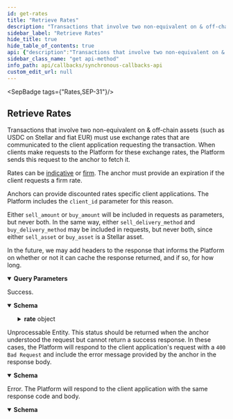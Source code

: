 ```yaml
---
id: get-rates
title: "Retrieve Rates"
description: "Transactions that involve two non-equivalent on & off-chain assets (such as USDC on Stellar and fiat EUR) must"
sidebar_label: "Retrieve Rates"
hide_title: true
hide_table_of_contents: true
api: {"description":"Transactions that involve two non-equivalent on & off-chain assets (such as USDC on Stellar and fiat EUR) must \nuse exchange rates that are communicated to the client application requesting the transaction. When clients make\nrequests to the Platform for these exchange rates, the Platform sends this request to the anchor to fetch it.\n\nRates can be [indicative](https://www.investopedia.com/terms/i/indicativequote.asp) or \n[firm](https://www.investopedia.com/terms/f/firmquote.asp). The anchor must provide an expiration if the client\nrequests a firm rate.\n\nAnchors can provide discounted rates specific client applications. The Platform includes the `client_id` parameter \nfor this reason.\n\nEither `sell_amount` or `buy_amount` will be included in requests as parameters, but never both. In the same way,\neither `sell_delivery_method` and `buy_delivery_method` may be included in requests, but never both, since either\n`sell_asset` or `buy_asset` is a Stellar asset.\n\nIn the future, we may add headers to the response that informs the Platform on whether or not it can cache the\nresponse returned, and if so, for how long.\n","tags":["Rates","SEP-31"],"operationId":"getRates","parameters":[{"in":"query","name":"type","description":"The type of rate requested. `firm` and `indicative_price` rates need to return a \"fee\" and \"total_price\" fields, while `indicative_prices` doesn't.","schema":{"type":"string","enum":["indicative_price","indicative_prices","firm"]},"required":true},{"in":"query","name":"context","description":"The context it will be used for. It is mandatory for the types `indicative_price` and `firm`.","schema":{"type":"string","enum":["sep6","sep31"]}},{"in":"query","name":"client_id","description":"An identifier for the client application making the request. This ID can be used to offer different fees to different clients.\n\nClient IDs will be the Stellar public key the public key used to authenticate via SEP-10. Anchors must ensure\nthat the public key specified in the request matches a public key known to belong to the sending anchor.\n\nThis parameter will only be specified if the client is authenticated via SEP-10. Anchors can define whether or not \nauthentication is required for fetching indicative rates. Firm rates always require authentication.\n","schema":{"type":"string"}},{"in":"query","name":"sell_asset","description":"The asset the client application will send to the anchor in exchange for `buy_asset` in \n[Asset Identification Format](https://github.com/stellar/stellar-protocol/blob/master/ecosystem/sep-0038.md#asset-identification-format).\n","schema":{"type":"string"},"required":true},{"in":"query","name":"buy_asset","description":"The asset the that the anchor will send in exchange for `sell_asset` in \n[Asset Identification Format](https://github.com/stellar/stellar-protocol/blob/master/ecosystem/sep-0038.md#asset-identification-format).\n","schema":{"type":"string"},"required":true},{"in":"query","name":"sell_amount","description":"The amount of `sell_asset` the client application will send in exchange for `buy_asset`. Will not be used in\nconjuction with `buy_amount`.\n","schema":{"type":"string"}},{"in":"query","name":"buy_amount","description":"The amount of `buy_asset` the anchor will send in exchange for `sell_asset`. Will not be used in conjuction\nwith `sell_amount`.\n","schema":{"type":"string"}},{"in":"query","name":"country_code","description":"The [ISO 3166-1 alpha-3](https://en.wikipedia.org/wiki/ISO_3166-1_alpha-3) code of the user's current address.\nAnchors should expect this parameter to be provided if one of the assets of the buy/sell pair is fiat and it \nis available in two or more countries.\n","schema":{"type":"string"}},{"in":"query","name":"expire_after","description":"The client's desired `expires_at` date and time for the quote that can be used if this is a firm quote. This should\nbe a [UTC ISO 8601](https://www.iso.org/iso-8601-date-and-time-format.html) string. Anchors should return `400 Bad\nRequest` if an expiration date on or after the requested value cannot be provided.\n","schema":{"type":"string"}},{"in":"query","name":"sell_delivery_method","description":"The method the client or user will use to deliver `sell_asset` to the Anchor. This value may affect the \nexpiration and price provided. The values used for this parameter is defined in the application's configuration.\nWill not be used in conjuction with `buy_delivery_method`.\n","schema":{"type":"string"}},{"in":"query","name":"buy_delivery_method","description":"The method the client or user wants used to receive `buy_asset` from the Anchor. This value may affect the \nexpiration and price provided. The values used for this parameter is defined in the application's configuration.\nWill not be used in conjuction with `sell_delivery_method`.\n","schema":{"type":"string"}}],"responses":{"200":{"description":"Success.","content":{"application/json":{"schema":{"type":"object","properties":{"rate":{"type":"object","properties":{"id":{"type":"string","description":"Id of the firm quote. NOT USED when `type=indicative*`."},"expires_at":{"type":"string","format":"date-time","description":"Expirations are NOT USED when `type=indicative*`."},"price":{"type":"string","description":"The conversion price offered by the anchor for one unit of `buy_asset` in terms of `sell_asset`, without including fees. In traditional finance, `buy_asset` would be referred to as the base asset and `sell_asset` as the counter asset. The formula `sell_amount - fee = price * buy_amount` must hold true ([ref](https://github.com/stellar/stellar-protocol/blob/master/ecosystem/sep-0038.md#price-formulas))."},"total_price":{"type":"string","description":"The total conversion price offered by the anchor for one unit of `buy_asset` in terms of `sell_asset`, including fees. In traditional finance, `buy_asset` would be referred to as the base asset and `sell_asset` as the counter asset. NOT USED when `type=indicative_prices`. The formula `sell_amount = total_price * buy_amount` must hold true ([ref](https://github.com/stellar/stellar-protocol/blob/master/ecosystem/sep-0038.md#price-formulas))."},"sell_amount":{"type":"string","description":"The amount of `sell_asset` the anchor will exchange for `buy_asset`. It could be different from the `sell_amount` provided in the request, depending on how fees are applied by the Anchor."},"buy_amount":{"type":"string","description":"The amount of `buy_asset` the anchor will provide with `sell_asset`. It could be different from the `buy_amount` provided in the request, depending on how fees are applied by the Anchor."},"fee":{"type":"object","description":"Fees are NOT USED when `type=indicative_prices`.","properties":{"total":{"type":"string","description":"The total fee to be applied."},"asset":{"type":"string","description":"The asset the fee will be charged in. Must be represented in [Asset Identification Format](https://github.com/stellar/stellar-protocol/blob/master/ecosystem/sep-0038.md#asset-identification-format)."},"details":{"type":"array","items":{"type":"object","properties":{"name":{"type":"string","description":"The name of the fee, for example `ACH fee`, `Brazilian conciliation fee`, `Service fee`, etc."},"description":{"type":"string","description":"A text describing the fee."},"amount":{"type":"string","description":"The amount of asset applied. If `fee.details` is provided, `sum(fee.details.amount)` should be equals `fee.total`."}},"required":["name","amount"],"title":"RateFeeDetailResponse"}}},"required":["total","asset"],"title":"RateFeeResponse"}},"required":["price","sell_amount","buy_amount"]}},"title":"RateResponse"}}}},"422":{"description":"Unprocessable Entity. This status should be returned when the anchor understood the request but cannot \nreturn a success response.\nIn these cases, the Platform will respond to the client application's request with a `400 Bad Request` \nand include the error message provided by the anchor in the response body.\n","content":{"application/json":{"schema":{"type":"object","properties":{"error":{"type":"string"},"id":{"type":"string"}},"required":["error"],"title":"Error"}}}},"500":{"description":"Error. The Platform will respond to the client application with the same response code and body.","content":{"application/json":{"schema":{"type":"object","properties":{"error":{"type":"string"},"id":{"type":"string"}},"required":["error"],"title":"Error"}}}}},"method":"get","path":"/rate","info":{"version":"2.0.0","description":"The Synchronous Callbacks API specification for the Stellar Anchor Platform project.\n\nThe Synchronous Callbacks API defines requests made by the Platform while it is processing a request from a client application. The \nanchor's responses to these requests affect the Platform responses to the client application.\n","title":"Synchronous Callbacks API"},"postman":{"name":"Retrieve Rates","description":{"content":"Transactions that involve two non-equivalent on & off-chain assets (such as USDC on Stellar and fiat EUR) must \nuse exchange rates that are communicated to the client application requesting the transaction. When clients make\nrequests to the Platform for these exchange rates, the Platform sends this request to the anchor to fetch it.\n\nRates can be [indicative](https://www.investopedia.com/terms/i/indicativequote.asp) or \n[firm](https://www.investopedia.com/terms/f/firmquote.asp). The anchor must provide an expiration if the client\nrequests a firm rate.\n\nAnchors can provide discounted rates specific client applications. The Platform includes the `client_id` parameter \nfor this reason.\n\nEither `sell_amount` or `buy_amount` will be included in requests as parameters, but never both. In the same way,\neither `sell_delivery_method` and `buy_delivery_method` may be included in requests, but never both, since either\n`sell_asset` or `buy_asset` is a Stellar asset.\n\nIn the future, we may add headers to the response that informs the Platform on whether or not it can cache the\nresponse returned, and if so, for how long.\n","type":"text/plain"},"url":{"path":["rate"],"host":["{{baseUrl}}"],"query":[{"disabled":false,"description":{"content":"(Required) The type of rate requested. `firm` and `indicative_price` rates need to return a \"fee\" and \"total_price\" fields, while `indicative_prices` doesn't.","type":"text/plain"},"key":"type","value":""},{"disabled":false,"description":{"content":"The context it will be used for. It is mandatory for the types `indicative_price` and `firm`.","type":"text/plain"},"key":"context","value":""},{"disabled":false,"description":{"content":"An identifier for the client application making the request. This ID can be used to offer different fees to different clients.\n\nClient IDs will be the Stellar public key the public key used to authenticate via SEP-10. Anchors must ensure\nthat the public key specified in the request matches a public key known to belong to the sending anchor.\n\nThis parameter will only be specified if the client is authenticated via SEP-10. Anchors can define whether or not \nauthentication is required for fetching indicative rates. Firm rates always require authentication.\n","type":"text/plain"},"key":"client_id","value":""},{"disabled":false,"description":{"content":"(Required) The asset the client application will send to the anchor in exchange for `buy_asset` in \n[Asset Identification Format](https://github.com/stellar/stellar-protocol/blob/master/ecosystem/sep-0038.md#asset-identification-format).\n","type":"text/plain"},"key":"sell_asset","value":""},{"disabled":false,"description":{"content":"(Required) The asset the that the anchor will send in exchange for `sell_asset` in \n[Asset Identification Format](https://github.com/stellar/stellar-protocol/blob/master/ecosystem/sep-0038.md#asset-identification-format).\n","type":"text/plain"},"key":"buy_asset","value":""},{"disabled":false,"description":{"content":"The amount of `sell_asset` the client application will send in exchange for `buy_asset`. Will not be used in\nconjuction with `buy_amount`.\n","type":"text/plain"},"key":"sell_amount","value":""},{"disabled":false,"description":{"content":"The amount of `buy_asset` the anchor will send in exchange for `sell_asset`. Will not be used in conjuction\nwith `sell_amount`.\n","type":"text/plain"},"key":"buy_amount","value":""},{"disabled":false,"description":{"content":"The [ISO 3166-1 alpha-3](https://en.wikipedia.org/wiki/ISO_3166-1_alpha-3) code of the user's current address.\nAnchors should expect this parameter to be provided if one of the assets of the buy/sell pair is fiat and it \nis available in two or more countries.\n","type":"text/plain"},"key":"country_code","value":""},{"disabled":false,"description":{"content":"The client's desired `expires_at` date and time for the quote that can be used if this is a firm quote. This should\nbe a [UTC ISO 8601](https://www.iso.org/iso-8601-date-and-time-format.html) string. Anchors should return `400 Bad\nRequest` if an expiration date on or after the requested value cannot be provided.\n","type":"text/plain"},"key":"expire_after","value":""},{"disabled":false,"description":{"content":"The method the client or user will use to deliver `sell_asset` to the Anchor. This value may affect the \nexpiration and price provided. The values used for this parameter is defined in the application's configuration.\nWill not be used in conjuction with `buy_delivery_method`.\n","type":"text/plain"},"key":"sell_delivery_method","value":""},{"disabled":false,"description":{"content":"The method the client or user wants used to receive `buy_asset` from the Anchor. This value may affect the \nexpiration and price provided. The values used for this parameter is defined in the application's configuration.\nWill not be used in conjuction with `sell_delivery_method`.\n","type":"text/plain"},"key":"buy_delivery_method","value":""}],"variable":[]},"header":[{"key":"Accept","value":"application/json"}],"method":"GET"}}
sidebar_class_name: "get api-method"
info_path: api/callbacks/synchronous-callbacks-api
custom_edit_url: null
---
```



<SepBadge tags={"Rates,SEP-31"}/>


## Retrieve Rates



Transactions that involve two non-equivalent on & off-chain assets (such as USDC on Stellar and fiat EUR) must 
use exchange rates that are communicated to the client application requesting the transaction. When clients make
requests to the Platform for these exchange rates, the Platform sends this request to the anchor to fetch it.

Rates can be [indicative](https://www.investopedia.com/terms/i/indicativequote.asp) or 
[firm](https://www.investopedia.com/terms/f/firmquote.asp). The anchor must provide an expiration if the client
requests a firm rate.

Anchors can provide discounted rates specific client applications. The Platform includes the `client_id` parameter 
for this reason.

Either `sell_amount` or `buy_amount` will be included in requests as parameters, but never both. In the same way,
either `sell_delivery_method` and `buy_delivery_method` may be included in requests, but never both, since either
`sell_asset` or `buy_asset` is a Stellar asset.

In the future, we may add headers to the response that informs the Platform on whether or not it can cache the
response returned, and if so, for how long.


<details style={{"marginBottom":"1rem"}} data-collapsed={false} open={true}><summary style={{}}><strong>Query Parameters</strong></summary><div><ul><ParamsItem className={"paramsItem"} param={{"in":"query","name":"type","description":"The type of rate requested. `firm` and `indicative_price` rates need to return a \"fee\" and \"total_price\" fields, while `indicative_prices` doesn't.","schema":{"type":"string","enum":["indicative_price","indicative_prices","firm"]},"required":true}}></ParamsItem><ParamsItem className={"paramsItem"} param={{"in":"query","name":"context","description":"The context it will be used for. It is mandatory for the types `indicative_price` and `firm`.","schema":{"type":"string","enum":["sep6","sep31"]}}}></ParamsItem><ParamsItem className={"paramsItem"} param={{"in":"query","name":"client_id","description":"An identifier for the client application making the request. This ID can be used to offer different fees to different clients.\n\nClient IDs will be the Stellar public key the public key used to authenticate via SEP-10. Anchors must ensure\nthat the public key specified in the request matches a public key known to belong to the sending anchor.\n\nThis parameter will only be specified if the client is authenticated via SEP-10. Anchors can define whether or not \nauthentication is required for fetching indicative rates. Firm rates always require authentication.\n","schema":{"type":"string"}}}></ParamsItem><ParamsItem className={"paramsItem"} param={{"in":"query","name":"sell_asset","description":"The asset the client application will send to the anchor in exchange for `buy_asset` in \n[Asset Identification Format](https://github.com/stellar/stellar-protocol/blob/master/ecosystem/sep-0038.md#asset-identification-format).\n","schema":{"type":"string"},"required":true}}></ParamsItem><ParamsItem className={"paramsItem"} param={{"in":"query","name":"buy_asset","description":"The asset the that the anchor will send in exchange for `sell_asset` in \n[Asset Identification Format](https://github.com/stellar/stellar-protocol/blob/master/ecosystem/sep-0038.md#asset-identification-format).\n","schema":{"type":"string"},"required":true}}></ParamsItem><ParamsItem className={"paramsItem"} param={{"in":"query","name":"sell_amount","description":"The amount of `sell_asset` the client application will send in exchange for `buy_asset`. Will not be used in\nconjuction with `buy_amount`.\n","schema":{"type":"string"}}}></ParamsItem><ParamsItem className={"paramsItem"} param={{"in":"query","name":"buy_amount","description":"The amount of `buy_asset` the anchor will send in exchange for `sell_asset`. Will not be used in conjuction\nwith `sell_amount`.\n","schema":{"type":"string"}}}></ParamsItem><ParamsItem className={"paramsItem"} param={{"in":"query","name":"country_code","description":"The [ISO 3166-1 alpha-3](https://en.wikipedia.org/wiki/ISO_3166-1_alpha-3) code of the user's current address.\nAnchors should expect this parameter to be provided if one of the assets of the buy/sell pair is fiat and it \nis available in two or more countries.\n","schema":{"type":"string"}}}></ParamsItem><ParamsItem className={"paramsItem"} param={{"in":"query","name":"expire_after","description":"The client's desired `expires_at` date and time for the quote that can be used if this is a firm quote. This should\nbe a [UTC ISO 8601](https://www.iso.org/iso-8601-date-and-time-format.html) string. Anchors should return `400 Bad\nRequest` if an expiration date on or after the requested value cannot be provided.\n","schema":{"type":"string"}}}></ParamsItem><ParamsItem className={"paramsItem"} param={{"in":"query","name":"sell_delivery_method","description":"The method the client or user will use to deliver `sell_asset` to the Anchor. This value may affect the \nexpiration and price provided. The values used for this parameter is defined in the application's configuration.\nWill not be used in conjuction with `buy_delivery_method`.\n","schema":{"type":"string"}}}></ParamsItem><ParamsItem className={"paramsItem"} param={{"in":"query","name":"buy_delivery_method","description":"The method the client or user wants used to receive `buy_asset` from the Anchor. This value may affect the \nexpiration and price provided. The values used for this parameter is defined in the application's configuration.\nWill not be used in conjuction with `sell_delivery_method`.\n","schema":{"type":"string"}}}></ParamsItem></ul></div></details><div><ApiTabs><TabItem label={"200"} value={"200"}><div>

Success.

</div><div><MimeTabs schemaType={"response"}><TabItem label={"application/json"} value={"application/json"}><SchemaTabs><TabItem label={"Schema"} value={"Schema"}><details style={{}} data-collapsed={false} open={true}><summary style={{"textAlign":"left"}}><strong>Schema</strong></summary><div style={{"textAlign":"left","marginLeft":"1rem"}}></div><ul style={{"marginLeft":"1rem"}}><SchemaItem collapsible={true} className={"schemaItem"}><details style={{}}><summary style={{}}><strong>rate</strong><span style={{"opacity":"0.6"}}> object</span></summary><div style={{"marginLeft":"1rem"}}><SchemaItem collapsible={false} name={"id"} required={false} schemaName={"string"} qualifierMessage={undefined} schema={{"type":"string","description":"Id of the firm quote. NOT USED when `type=indicative*`."}}></SchemaItem><SchemaItem collapsible={false} name={"expires_at"} required={false} schemaName={"date-time"} qualifierMessage={undefined} schema={{"type":"string","format":"date-time","description":"Expirations are NOT USED when `type=indicative*`."}}></SchemaItem><SchemaItem collapsible={false} name={"price"} required={true} schemaName={"string"} qualifierMessage={undefined} schema={{"type":"string","description":"The conversion price offered by the anchor for one unit of `buy_asset` in terms of `sell_asset`, without including fees. In traditional finance, `buy_asset` would be referred to as the base asset and `sell_asset` as the counter asset. The formula `sell_amount - fee = price * buy_amount` must hold true ([ref](https://github.com/stellar/stellar-protocol/blob/master/ecosystem/sep-0038.md#price-formulas))."}}></SchemaItem><SchemaItem collapsible={false} name={"total_price"} required={false} schemaName={"string"} qualifierMessage={undefined} schema={{"type":"string","description":"The total conversion price offered by the anchor for one unit of `buy_asset` in terms of `sell_asset`, including fees. In traditional finance, `buy_asset` would be referred to as the base asset and `sell_asset` as the counter asset. NOT USED when `type=indicative_prices`. The formula `sell_amount = total_price * buy_amount` must hold true ([ref](https://github.com/stellar/stellar-protocol/blob/master/ecosystem/sep-0038.md#price-formulas))."}}></SchemaItem><SchemaItem collapsible={false} name={"sell_amount"} required={true} schemaName={"string"} qualifierMessage={undefined} schema={{"type":"string","description":"The amount of `sell_asset` the anchor will exchange for `buy_asset`. It could be different from the `sell_amount` provided in the request, depending on how fees are applied by the Anchor."}}></SchemaItem><SchemaItem collapsible={false} name={"buy_amount"} required={true} schemaName={"string"} qualifierMessage={undefined} schema={{"type":"string","description":"The amount of `buy_asset` the anchor will provide with `sell_asset`. It could be different from the `buy_amount` provided in the request, depending on how fees are applied by the Anchor."}}></SchemaItem><SchemaItem collapsible={true} className={"schemaItem"}><details style={{}}><summary style={{}}><strong>fee</strong><span style={{"opacity":"0.6"}}> object</span></summary><div style={{"marginLeft":"1rem"}}><div style={{"marginTop":".5rem","marginBottom":".5rem"}}>

Fees are NOT USED when `type=indicative_prices`.

</div><SchemaItem collapsible={false} name={"total"} required={true} schemaName={"string"} qualifierMessage={undefined} schema={{"type":"string","description":"The total fee to be applied."}}></SchemaItem><SchemaItem collapsible={false} name={"asset"} required={true} schemaName={"string"} qualifierMessage={undefined} schema={{"type":"string","description":"The asset the fee will be charged in. Must be represented in [Asset Identification Format](https://github.com/stellar/stellar-protocol/blob/master/ecosystem/sep-0038.md#asset-identification-format)."}}></SchemaItem><SchemaItem collapsible={true} className={"schemaItem"}><details style={{}}><summary style={{}}><strong>details</strong><span style={{"opacity":"0.6"}}> object[]</span></summary><div style={{"marginLeft":"1rem"}}><li><div style={{"fontSize":"var(--ifm-code-font-size)","opacity":"0.6","marginLeft":"-.5rem","paddingBottom":".5rem"}}>Array [</div></li><SchemaItem collapsible={false} name={"name"} required={true} schemaName={"string"} qualifierMessage={undefined} schema={{"type":"string","description":"The name of the fee, for example `ACH fee`, `Brazilian conciliation fee`, `Service fee`, etc."}}></SchemaItem><SchemaItem collapsible={false} name={"description"} required={false} schemaName={"string"} qualifierMessage={undefined} schema={{"type":"string","description":"A text describing the fee."}}></SchemaItem><SchemaItem collapsible={false} name={"amount"} required={true} schemaName={"string"} qualifierMessage={undefined} schema={{"type":"string","description":"The amount of asset applied. If `fee.details` is provided, `sum(fee.details.amount)` should be equals `fee.total`."}}></SchemaItem><li><div style={{"fontSize":"var(--ifm-code-font-size)","opacity":"0.6","marginLeft":"-.5rem"}}>]</div></li></div></details></SchemaItem></div></details></SchemaItem></div></details></SchemaItem></ul></details></TabItem><TabItem label={"Example (from schema)"} value={"Example (from schema)"}><ResponseSamples responseExample={"{\n  \"rate\": {\n    \"id\": \"string\",\n    \"expires_at\": \"2023-04-26T18:01:26.384Z\",\n    \"price\": \"string\",\n    \"total_price\": \"string\",\n    \"sell_amount\": \"string\",\n    \"buy_amount\": \"string\",\n    \"fee\": {\n      \"total\": \"string\",\n      \"asset\": \"string\",\n      \"details\": [\n        {\n          \"name\": \"string\",\n          \"description\": \"string\",\n          \"amount\": \"string\"\n        }\n      ]\n    }\n  }\n}"} language={"json"}></ResponseSamples></TabItem></SchemaTabs></TabItem></MimeTabs></div></TabItem><TabItem label={"422"} value={"422"}><div>

Unprocessable Entity. This status should be returned when the anchor understood the request but cannot 
return a success response.
In these cases, the Platform will respond to the client application's request with a `400 Bad Request` 
and include the error message provided by the anchor in the response body.


</div><div><MimeTabs schemaType={"response"}><TabItem label={"application/json"} value={"application/json"}><SchemaTabs><TabItem label={"Schema"} value={"Schema"}><details style={{}} data-collapsed={false} open={true}><summary style={{"textAlign":"left"}}><strong>Schema</strong></summary><div style={{"textAlign":"left","marginLeft":"1rem"}}></div><ul style={{"marginLeft":"1rem"}}><SchemaItem collapsible={false} name={"error"} required={true} schemaName={"string"} qualifierMessage={undefined} schema={{"type":"string"}}></SchemaItem><SchemaItem collapsible={false} name={"id"} required={false} schemaName={"string"} qualifierMessage={undefined} schema={{"type":"string"}}></SchemaItem></ul></details></TabItem><TabItem label={"Example (from schema)"} value={"Example (from schema)"}><ResponseSamples responseExample={"{\n  \"error\": \"string\",\n  \"id\": \"string\"\n}"} language={"json"}></ResponseSamples></TabItem></SchemaTabs></TabItem></MimeTabs></div></TabItem><TabItem label={"500"} value={"500"}><div>

Error. The Platform will respond to the client application with the same response code and body.

</div><div><MimeTabs schemaType={"response"}><TabItem label={"application/json"} value={"application/json"}><SchemaTabs><TabItem label={"Schema"} value={"Schema"}><details style={{}} data-collapsed={false} open={true}><summary style={{"textAlign":"left"}}><strong>Schema</strong></summary><div style={{"textAlign":"left","marginLeft":"1rem"}}></div><ul style={{"marginLeft":"1rem"}}><SchemaItem collapsible={false} name={"error"} required={true} schemaName={"string"} qualifierMessage={undefined} schema={{"type":"string"}}></SchemaItem><SchemaItem collapsible={false} name={"id"} required={false} schemaName={"string"} qualifierMessage={undefined} schema={{"type":"string"}}></SchemaItem></ul></details></TabItem><TabItem label={"Example (from schema)"} value={"Example (from schema)"}><ResponseSamples responseExample={"{\n  \"error\": \"string\",\n  \"id\": \"string\"\n}"} language={"json"}></ResponseSamples></TabItem></SchemaTabs></TabItem></MimeTabs></div></TabItem></ApiTabs></div>
